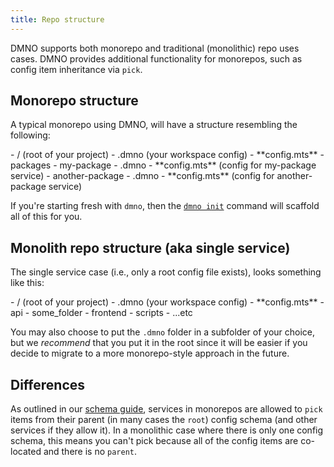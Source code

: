 ```yaml
---
title: Repo structure
---
```



DMNO supports both monorepo and traditional (monolithic) repo uses cases. DMNO provides additional functionality for monorepos, such as config item inheritance via `pick`. 

## Monorepo structure

A typical monorepo using DMNO, will have a structure resembling the following: 

 <FileTree>
    - / (root of your project)
      - .dmno (your workspace config)
        - **config.mts**
      - packages
        - my-package
          - .dmno 
            - **config.mts** (config for my-package service)
        - another-package
          - .dmno
            - **config.mts** (config for another-package service)
</ FileTree>

If you're starting fresh with `dmno`, then the [`dmno init`](/docs/reference/cli/init/) command will scaffold all of this for you. 

## Monolith repo structure (aka single service)

The single service case (i.e., only a root config file exists), looks something like this: 

 <FileTree>
    - / (root of your project)
      - .dmno (your workspace config)
        - **config.mts**
      - api
      - some_folder
      - frontend
      - scripts
      - ...etc
</ FileTree>

You may also choose to put the `.dmno` folder in a subfolder of your choice, but we _recommend_ that you put it in the root since it will be easier if you decide to migrate to a more monorepo-style approach in the future. 

## Differences

As outlined in our [schema guide](/docs/guides/schema/), services in monorepos are allowed to `pick` items from their parent (in many cases the `root`) config schema (and other services if they allow it). In a monolithic case where there is only one config schema, this means you can't pick because all of the config items are co-located and there is no `parent`. 
